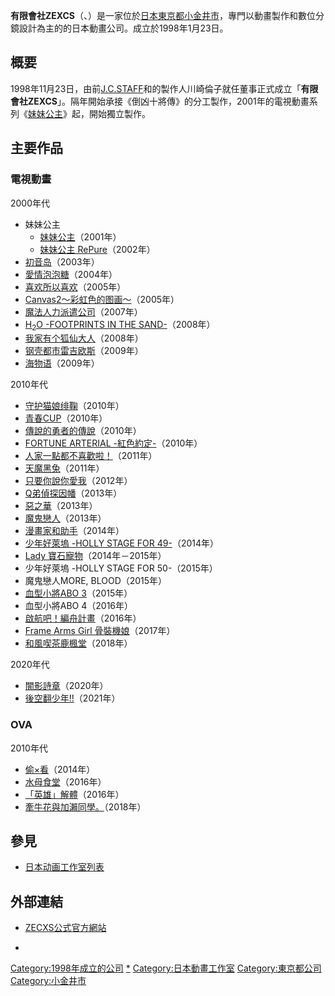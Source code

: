 '''有限會社ZEXCS'''（{{lang-ja|有限会社ゼクシズ}}、{{lang-en|ZEXCS Inc.}}）是一家位於[[日本|日本]][[東京都|東京都]][[小金井市|小金井市]]，專門以動畫製作和數位分鏡設計為主的的日本動畫公司。成立於1998年1月23日。

== 概要 ==
1998年11月23日，由前[[J.C.STAFF|J.C.STAFF]]和{{tsl|ja|ガンジス (映像企画会社)|GANSIS}}的製作人川崎倫子就任董事正式成立「'''有限會社ZEXCS'''」。隔年開始承接《倒凶十將傳》的分工製作，2001年的電視動畫系列《[[妹妹公主|妹妹公主]]》起，開始獨立製作。

== 主要作品 ==
=== 電視動畫 ===
; 2000年代
* 妹妹公主
** [[妹妹公主|妹妹公主]]（2001年）
** [[妹妹公主_RePure|妹妹公主 RePure]]（2002年）
* [[初音岛|初音岛]]（2003年）
* [[愛情泡泡糖|愛情泡泡糖]]（2004年）
* [[喜欢所以喜欢|喜欢所以喜欢]]（2005年）
* [[Canvas2|Canvas2～彩虹色的图画～]]（2005年）
* [[魔法人力派遣公司|魔法人力派遣公司]]（2007年）
* [[H2O_-FOOTPRINTS_IN_THE_SAND-|H<sub>2</sub>O -FOOTPRINTS IN THE SAND-]]（2008年）
* [[我家有个狐仙大人|我家有个狐仙大人]]（2008年）
* [[钢壳都市雷吉欧斯|钢壳都市雷吉欧斯]]（2009年）
* [[海物语|海物语]]（2009年）
; 2010年代
* [[守护猫娘绯鞠|守护猫娘绯鞠]]（2010年）
* [[青春CUP|青春CUP]]（2010年）
* [[傳說的勇者的傳說|傳說的勇者的傳說]]（2010年）
* [[FORTUNE_ARTERIAL|FORTUNE ARTERIAL -紅色約定-]]（2010年）
* [[人家一點都不喜歡啦！|人家一點都不喜歡啦！]]（2011年）
* [[天魔黑兔|天魔黑兔]]（2011年）
* [[只要你說你愛我|只要你說你愛我]]（2012年）
* [[Q弟偵探因幡|Q弟偵探因幡]]（2013年）
* [[惡之華_(2009年漫畫)|惡之華]]（2013年）
* [[魔鬼戀人|魔鬼戀人]]（2013年）
* [[漫畫家和助手|漫畫家和助手]]（2014年）
* [[少年好萊塢|少年好萊塢 -HOLLY STAGE FOR 49-]]（2014年）
* [[Lady_寶石寵物|Lady 寶石寵物]]（2014年－2015年）
* 少年好萊塢 -HOLLY STAGE FOR 50-（2015年）
* 魔鬼戀人MORE, BLOOD（2015年）
* [[血型小將ABO|血型小將ABO 3]]（2015年）
* 血型小將ABO 4（2016年）
* [[啟航吧！編舟計畫|啟航吧！編舟計畫]]（2016年）
* [[Frame_Arms_Girl_骨裝機娘|Frame Arms Girl 骨裝機娘]]（2017年）
* [[和風喫茶鹿楓堂|和風喫茶鹿楓堂]]（2018年）
; 2020年代
* [[闇影詩章_(動畫)|闇影詩章]]（2020年）
* [[後空翻少年!!|後空翻少年!!]]（2021年）

=== OVA ===
; 2010年代
* [[偷×看|偷×看]]（2014年）
* [[水母食堂|水母食堂]]（2016年）
* [[「英雄」解體|「英雄」解體]]（2016年）
* [[加瀨同學系列|牽牛花與加瀨同學。]]（2018年）

== 參見 ==
* [[日本动画工作室列表|日本动画工作室列表]]

== 外部連結 ==
* {{ja}}[http://www.zexcs.co.jp/ ZECXS公式官方網站] {{Wayback|url=http://www.zexcs.co.jp/ |date=20211125185510 }}
* {{ja}}{{Twitter|zexcs_animation|ZEXCS官方}}

{{ZEXCS}}
{{DEFAULTSORT:ZEXCS}}
[[Category:1998年成立的公司|Category:1998年成立的公司]]
[[Category:ZEXCS|*]]
[[Category:日本動畫工作室|Category:日本動畫工作室]]
[[Category:東京都公司|Category:東京都公司]]
[[Category:小金井市|Category:小金井市]]